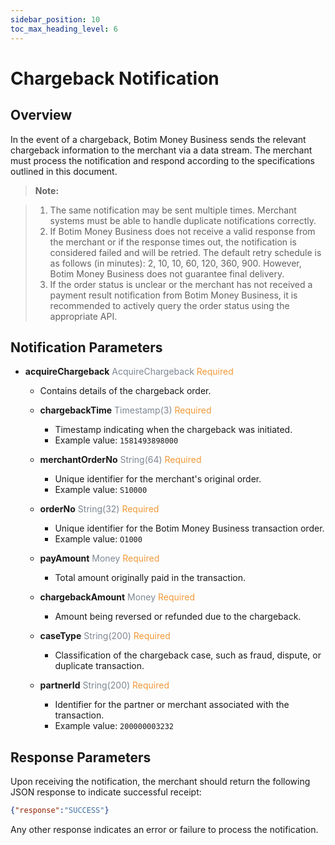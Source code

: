 ```yaml
---
sidebar_position: 10
toc_max_heading_level: 6
---
```



# Chargeback Notification

## Overview

In the event of a chargeback, Botim Money Business sends the relevant chargeback information to the merchant via a data stream. The merchant must process the notification and respond according to the specifications outlined in this document.

> **Note:**

> 1. The same notification may be sent multiple times. Merchant systems must be able to handle duplicate notifications correctly.
> 2. If Botim Money Business does not receive a valid response from the merchant or if the response times out, the notification is considered failed and will be retried. The default retry schedule is as follows (in minutes): 2, 10, 10, 60, 120, 360, 900. However, Botim Money Business does not guarantee final delivery.
> 3. If the order status is unclear or the merchant has not received a payment result notification from Botim Money Business, it is recommended to actively query the order status using the appropriate API.

## Notification Parameters

- **acquireChargeback** <font color='#7d8793'>AcquireChargeback</font> <font color='#f19938'>Required</font>  
  - Contains details of the chargeback order.

  - **chargebackTime** <font color='#7d8793'>Timestamp(3)</font> <font color='#f19938'>Required</font>  
    - Timestamp indicating when the chargeback was initiated.  
    - Example value: `1581493898000`

  - **merchantOrderNo** <font color='#7d8793'>String(64)</font> <font color='#f19938'>Required</font>  
    - Unique identifier for the merchant's original order.  
    - Example value: `S10000`

  - **orderNo** <font color='#7d8793'>String(32)</font> <font color='#f19938'>Required</font>  
    - Unique identifier for the Botim Money Business transaction order.  
    - Example value: `O1000`

  - **payAmount** <font color='#7d8793'>Money</font> <font color='#f19938'>Required</font>  
    - Total amount originally paid in the transaction.

  - **chargebackAmount** <font color='#7d8793'>Money</font> <font color='#f19938'>Required</font>  
    - Amount being reversed or refunded due to the chargeback.

  - **caseType** <font color='#7d8793'>String(200)</font> <font color='#f19938'>Required</font>  
    - Classification of the chargeback case, such as fraud, dispute, or duplicate transaction.

  - **partnerId** <font color='#7d8793'>String(200)</font> <font color='#f19938'>Required</font>  
    - Identifier for the partner or merchant associated with the transaction.  
    - Example value: `200000003232`

## Response Parameters

Upon receiving the notification, the merchant should return the following JSON response to indicate successful receipt:

```json
{"response":"SUCCESS"}
```

Any other response indicates an error or failure to process the notification.
